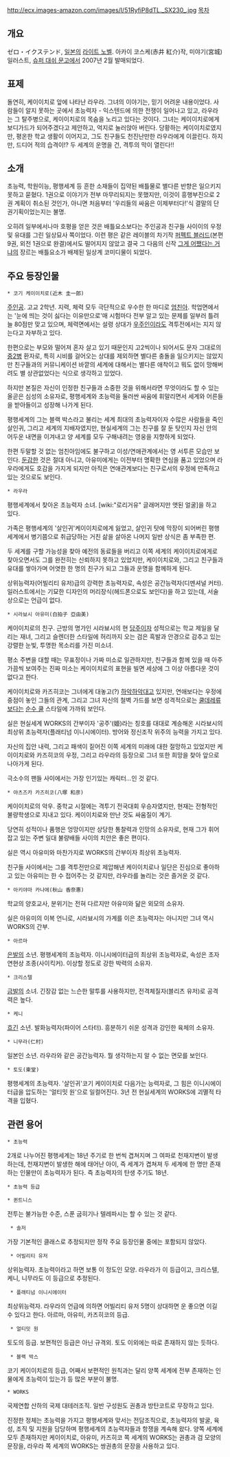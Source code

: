 http://ecx.images-amazon.com/images/I/51RyfiP8dTL._SX230_.jpg
[[목차]]

== 개요 ==
ゼロ・イクステンド, [[일본]]의 [[라이트 노벨]]. 아카이 코스케(赤井 紅介)작, 미야기(宮城) 일러스트, [[슈퍼 대쉬 문고]]에서 2007년 2월 발매되었다.

== 표제 ==
돌연히, 케이이치로 앞에 나타난 라우라. 그녀의 이야기는, 믿기 어려운 내용이었다. 사람들이 알지 못하는 곳에서 초능력자 - 익스텐드에 의한 전쟁이 일어나고 있고, 라우라는 그 탈주병으로, 케이이치로의 목숨을 노리고 있다는 것이다. 그녀는 케이이치로에게 보디가드가 되어주겠다고 제안하고, 억지로 눌러앉아 버린다. 당황하는 케이이치로였지만, 평온한 학교 생활이 이어지고, 그도 친구들도 천진난만한 라우라에게 이끌린다. 하지만, 드디어 적의 습격이!? 두 세계의 운명을 건, 격투의 막이 열린다!!

== 소개 ==
초능력, 학원이능, 평행세계 등 흔한 소재들이 집약된 배틀물로 별다른 반향은 일으키지 못하고 묻혔다. 1권으로 이야기가 전부 마무리되지는 못했지만, 이것이 흥행부진으로 2권 계획이 취소된 것인가, 아니면 처음부터 '우리들의 싸움은 이제부터다!'식 결말의 단권기획이었는지는 불명.

오히려 일부에서나마 호평을 얻은 것은 배틀요소보다는 주인공과 친구들 사이이의 우정 및 유대를 그린 일상묘사 쪽이었다. 이런 평은 같은 레이블의 차기작 [[퍼펙트 블러드]](본편 9권, 외전 1권으로 완결)에서도 떨어지지 않았고 결국 그 다음의 신작 [[그게 어쨌다는 거냐]]의 장르는 배틀요소가 배제된 일상계 코미디물이 되었다.

== 주요 등장인물 ==
 * 코기 케이이치로(近木 圭一郎)
[[주인공]]. 고교 2학년. 지력, 체력 모두 극단적으로 우수한 한 마디로 [[엄친아]]. 학업면에서는 '눈에 띄는 것이 싫다는 이유만으로'매 시험마다 전부 알고 있는 문제를 일부러 틀려 늘 80점만 맞고 있으며, 체력면에서는 설령 상대가 [[우주인]]이라도 격투전에서는 지지 않는다고 자부하고 있다.

한편으로는 부모와 떨어져 혼자 살고 있기 때문인지 고2씩이나 되어서도 문자 그대로의 [[중2병]] 환자로, 특히 시비를 걸어오는 상대를 제외하면 별다른 충돌을 일으키지는 않았지만 친구들과의 커뮤니케이션 바깥의 세계에 대해서는 별다른 애착이고 뭐도 없이 망해버려도 별 상관없었다는 식으로 생각하고 있었다.

하지만 본질은 자신이 인정한 친구들과 소중한 것을 위해서라면 무엇이라도 할 수 있는 올곧은 심성의 소유자로, 평행세계와 초능력을 둘러싼 싸움에 휘말리면서 세계와 어른들을 받아들이고 성장해 나가게 된다.

평행세계의 그는 블랙 박스라고 불리는 세계 최대의 초능력자이자 수많은 사람들을 죽인 살인귀, 그리고 세계의 지배자였지만, 현실세계의 그는 친구를 잘 둔 탓인지 자신 안의 어두운 내면을 이겨내고 양 세계를 모두 구해내려는 영웅을 지향하게 되었다.

한편 두말할 것 없는 엄친아임에도 불구하고 이성/연애관계에서는 영 서투른 모습만 보인다. [[둔감]]한 것은 절대 아니고, 아유미에게는 이전부터 명확한 연심을 품고 있었으며 라우라에게도 호감을 가지게 되지만 아직은 연애관계보다는 친구로서의 우정에 만족하고 있는 것으로도 보인다.

 * 라우라
평행세계에서 찾아온 초능력자 소녀. [wiki:"로리거유" 글래머지만 앳된 얼굴]을 하고 있다.

가족은 평행세계의 '살인귀'케이이치로에게 잃었고, 살인귀 탓에 막장이 되어버린 평행세계에서 병기쯤으로 취급당하는 거친 삶을 살아온 나머지 일반 상식은 좀 부족한 편.

두 세계를 구할 가능성을 찾아 예전의 동료들을 버리고 이쪽 세계의 케이이치로에게로 찾아오면서도 그를 완전히는 신뢰하지 못하고 있었지만, 케이이치로와, 그리고 친구들과 유대를 쌓아가며 어엿한 한 명의 친구가 되고 그들과 운명을 함께하게 된다.

상위능력자(어빌리티 유저)급의 강력한 초능력자로, 속성은 공간능력자(디멘셔널 커터). 일러스트에서는 기묘한 디자인의 머리장식(헤드폰으로도 보인다)을 하고 있는데, 서술상으로는 언급이 없다.

 * 시라뵤시 아유미(白拍子 亞由美)
케이이치로의 친구. 근방의 명가인 시라뵤시의 현 [[당주]]이자 성적으로는 학교 제일을 달리는 재녀, 그리고 슬렌더한 스타일에 허리까지 오는 검은 흑발과 안경으로 감추고 있는 강렬한 눈빛, 투명한 목소리를 가진 미소녀.

평소 주변을 대할 때는 무표정이나 가짜 미소로 일관하지만, 친구들과 함께 있을 때 아주 가끔씩 보여주는 진짜 미소는 케이이치로의 표현을 빌면 세상에 그 이상 아름다운 것이 없다고 한다.

케이이치로와 카즈히코는 그녀에게 대놓고(?) [[하악하악]]대고 있지만, 연애보다는 우정에 중점이 놓인 그들의 관계, 그리고 그녀 자신의 철벽 가드를 보면 성격적으로는 [[쿨데레]]류보다는 [[순수 쿨]] 스타일에 가까워 보인다.

실은 현실세계 WORKS의 간부이자 '공주'(姫)라는 칭호를 대대로 계승해온 시라뵤시의 최상위 초능력자(플래티넘 이니시에이터). 방어와 정신조작 위주의 능력을 가지고 있다.

자신의 집안 내력, 그리고 패색이 짙어진 이쪽 세계의 미래에 대한 절망하고 있었지만 케이이치로와 카즈히코의 우정, 그리고 라우라의 등장으로 그녀 또한 희망을 찾아 앞으로 나아가게 된다.

극소수의 팬들 사이에서는 가장 인기있는 캐릭터…인 것 같다.

 * 야츠즈카 카즈히코(八塚 和彦)
케이이치로의 악우. 중학교 시절에는 격투기 전국대회 우승자였지만, 현재는 전형적인 불량학생으로 지내고 있다. 케이이치로와 만난 것도 싸움질이 계기.

당연히 성적이나 품행은 엉망이지만 상당한 통찰력과 인망의 소유자로, 현재 그가 휘어잡고 있는 주변 일대 불량배들 사이의 치안은 좋은 편이다.

실은 역시 아유미와 마찬가지로 WORKS의 간부이자 최상위 초능력자.

친구들 사이에서는 그를 격투전만으로 제압해낸 케이이치로나 일단은 진심으로 좋아하고 있는 아유미는 한 수 접어주는 것 같지만, 라우라를 놀리는 것은 즐거운 것 같다.

 * 아키야마 카나에(秋山 香奈惠)
학교의 양호교사, 분위기는 전혀 다르지만 아유미와 닮은 외모의 소유자.

실은 아유미의 이복 언니로, 시라뵤시의 가계를 이은 초능력자는 아니지만 그녀 역시 WORKS의 간부.

 * 아르마
[[은발]]의 소년. 평행세계의 초능력자. 이니시에이터급의 최상위 초능력자로, 속성은 초자연현상 조종(사이킥커). 이상할 정도로 강한 박력의 소유자.

 * 크리스텔
[[금발]]의 소녀. 긴장감 없는 느슨한 말투를 사용하지만, 전격체질자(블리츠 유저)로 공격력은 높다.

 * 케니
[[흐긴]] 소년. 발화능력자(파이어 스타터). 흥분하기 쉬운 성격과 강인한 육체의 소유자.

 * 니무라(仁村)
일본인 소년. 라우라와 같은 공간능력자. 뭘 생각하는지 알 수 없는 면모를 보인다.

 * 토도(東堂)
평행세계의 초능력자. '살인귀'코기 케이이치로 다음가는 능력자로, 그 힘은 이니시에이터급을 압도하는 '얼티밋 원'으로 일컬어진다. 3년 전 현실세계의 WORKS에 괴멸적 타격을 입혔다.

== 관련 용어 ==
 * 초능력
2개로 나누어진 평행세계는 18년 주기로 한 번씩 겹쳐지며 그 여파로 천재지변이 발생하는데, 천재지변이 발생한 해에 태어난 아이, 즉 세계가 겹쳐져 두 세계에 한 명만 존재하는 인물만이 초능력자가 된다. 즉 초능력자의 탄생 주기도 18년.

 * 초능력 등급

 * 퀸트니스
전투는 불가능한 수준, 스푼 굽히기나 텔레파시는 할 수 있는 것 같다.

  * 솔저
가장 기본적인 클래스로 추정되지만 정작 주요 등장인물 중에는 포함되지 않았다.

  * 어빌리티 유저
상위능력자. 초능력이라고 하면 보통 이 정도인 모양. 라우라가 이 등급이고, 크리스텔, 케니, 니무라도 이 등급으로 추정된다.

  * 플래티넘 이니시에이터
최상위능력자. 라우라의 언급에 의하면 어빌리티 유저 5명이 상대하면 운 좋으면 이길 수 있다고 한다. 아르마, 아유미, 카즈히코의 등급.

  * 얼티밋 원
토도의 등급. 보편적인 등급은 아닌 규격외. 토도 이외에는 따로 존재하지 않는 듯하다.

  * 블랙 박스
코기 케이이치로의 등급, 어째서 보편적인 원칙과는 달리 양쪽 세계에 전부 존재하는 인물에게 초능력이 있는가 등 많은 부분이 불명.

 * WORKS
국제연합 산하의 국제 대테러조직. 일반 구성원도 권총과 방탄코트로 무장하고 있다.

진정한 정체는 초능력을 가지고 평행세계와 맞서는 전담조직으로, 초능력자의 발굴, 육성, 조직 및 지원을 담당하며 평행세계의 초능력자들과 항쟁을 계속해 왔다. 양쪽 세계에 모두 존재하지만 케이이치로, 아유미, 카즈히코 쪽 세계의 WORKS는 권총과 검 모양의 문장을, 라우라 쪽 세계의 WORKS는 쌍권총의 문장을 사용하고 있다.
